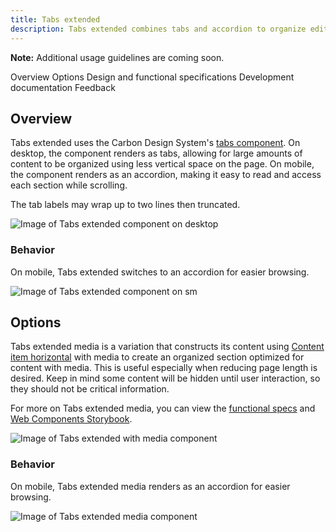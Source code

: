 ```yaml
---
title: Tabs extended
description: Tabs extended combines tabs and accordion to organize editorial content.
---
```



<ComponentDescription name="Tabs extended" type="ui" />

<InlineNotification>

**Note:** Additional usage guidelines are coming soon.

</InlineNotification>

<AnchorLinks>

<AnchorLink>Overview</AnchorLink>
<AnchorLink>Options</AnchorLink>
<AnchorLink>Design and functional specifications</AnchorLink>
<AnchorLink>Development documentation</AnchorLink>
<AnchorLink>Feedback</AnchorLink>

</AnchorLinks>

## Overview

Tabs extended uses the Carbon Design System's [tabs component](https://carbondesignsystem.com/components/tabs/usage/). On desktop, the component renders as tabs, allowing for large amounts of content to be organized using less vertical space on the page. On mobile, the component renders as an accordion, making it easy to read and access each section while scrolling.

The tab labels may wrap up to two lines then truncated.

<Row>
<Column colMd={8} colLg={8}>

![Image of Tabs extended component on desktop](../../images/component/tabs-extended/components--tabs-extended-1.png)

</Column>
</Row>

### Behavior

On mobile, Tabs extended switches to an accordion for easier browsing.


<Row>
<Column colMd={6} colLg={6}>

![Image of Tabs extended component on `sm`](../../images/component/tabs-extended/components--tabs-extended-2.png)

</Column>
</Row>

## Options

Tabs extended media is a variation that constructs its content using [Content item horizontal](/components/content-item-horizontal) with media to create an organized section optimized for content with media. This is useful especially when reducing page length is desired. Keep in mind some content will be hidden until user interaction, so they should not be critical information. 

For more on Tabs extended media, you can view the [functional specs](https://github.com/carbon-design-system/carbon-for-ibm-dotcom-website/wiki/Tabs-extended-media) and [Web Components Storybook](https://www.ibm.com/standards/carbon/web-components/?path=/story/components-tabs-extended-with-media--default).

<Row>
<Column colMd={8} colLg={12}>

![Image of Tabs extended with media component](../../images/component/tabs-extended/components--tabs-extended-media-1.jpg)


</Column>
</Row>

### Behavior

On mobile, Tabs extended media renders as an accordion for easier browsing.

<Row>
<Column colMd={4} colLg={6}>

![Image of Tabs extended media component](../../images/component/tabs-extended/components--tabs-extended-media-2.jpg)

</Column>
</Row>


<ComponentFooter name="Tabs extended" type="ui" />
